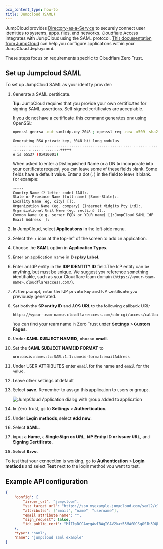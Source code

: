 ```yaml
---
pcx_content_type: how-to
title: Jumpcloud (SAML)
---
```


JumpCloud provides [Directory-as-a-Service](https://jumpcloud.com/daas-product/) to securely connect user identities to systems, apps, files, and networks. Cloudflare Access integrates with JumpCloud using the SAML protocol. [This documentation from JumpCloud](https://support.jumpcloud.com/s/article/getting-started-applications-saml-sso2) can help you configure applications within your JumpCloud deployment.

These steps focus on requirements specific to Cloudflare Zero Trust.

## Set up Jumpcloud SAML

To set up JumpCloud SAML as your identity provider:

1. Generate a SAML certificate.

   **Tip:** JumpCloud requires that you provide your own certificates for signing SAML assertions. Self-signed certificates are acceptable.

   If you do not have a certificate, this command generates one using OpenSSL:

   ```sh
   openssl genrsa -out samlidp.key 2048 ; openssl req -new -x509 -sha256 -key samlidp.key -out samlidp.crt -days 1095
   ```

   ```sh output
   Generating RSA private key, 2048 bit long modulus
   .................................................................................+++++
   ......................+++++
   e is 65537 (0x010001)
   ```

   When asked to enter a Distinguished Name or a DN to incorporate into your certificate request, you can leave some of these fields blank. Some fields have a default value. Enter a dot (`.`) in the field to leave it blank. For example:

   ```txt
   -----
   Country Name (2 letter code) [AU]:.
   State or Province Name (full name) [Some-State]:.
   Locality Name (eg, city) []:.
   Organization Name (eg, company) [Internet Widgits Pty Ltd]:.
   Organizational Unit Name (eg, section) []:.
   Common Name (e.g. server FQDN or YOUR name) []:JumpCloud SAML IdP
   Email Address []:
   ```

2. In JumpCloud, select **Applications** in the left-side menu.

3. Select the + icon at the top-left of the screen to add an application.

4. Choose the **SAML** option in **Application Types**.

5. Enter an application name in **Display Label**.

6. Enter an IdP entity in the **IDP IDENTITY ID** field.The IdP entity can be anything, but must be unique. We suggest you reference something identifiable, such as your Cloudflare team domain (`https://<your-team-name>.cloudflareaccess.com/`).

7. At the prompt, enter the IdP private key and IdP certificate you previously generated.

8. Set both the **SP entity ID** and **ACS URL** to the following callback URL:

   ```txt
   https://<your-team-name>.cloudflareaccess.com/cdn-cgi/access/callback
   ```

   You can find your team name in Zero Trust under **Settings** > **Custom Pages**.

9. Under **SAML SUBJECT NAMEID**, choose **email**.

10. Set the **SAML SUBJECT NAMEID FORMAT** to:

    ```txt
    urn:oasis:names:tc:SAML:1.1:nameid-format:emailAddress
    ```

11. Under USER ATTRIBUTES enter `email` for the name and `email` for the value.

12. Leave other settings at default.

13. Select **save**. Remember to assign this application to users or groups.

    ![JumpCloud Application dialog with group added to application](~/assets/images/cloudflare-one/identity/jumpcloud/jumpcloud-saml-2.png)

14. In Zero Trust, go to **Settings** > **Authentication**.

15. Under **Login methods**, select **Add new**.

16. Select **SAML**.

17. Input a **Name**, a **Single Sign on URL**, **IdP Entity ID or Issuer URL**, and **Signing Certificate**.

18. Select **Save**.

To test that your connection is working, go to **Authentication** > **Login methods** and select **Test** next to the login method you want to test.

## Example API configuration

```json
{
	"config": {
		"issuer_url": "jumpcloud",
		"sso_target_url": "https://sso.myexample.jumpcloud.com/saml2/cloudflareaccess",
		"attributes": ["email", "name", "username"],
		"email_attribute_name": "",
		"sign_request": false,
		"idp_public_cert": "MIIDpDCCAoygAwIBAgIGAV2ka+55MA0GCSqGSIb3DQEBCwUAMIGSMQswCQYDVQQGEwJVUzETMBEG\nA1UEC.....GF/Q2/MHadws97cZg\nuTnQyuOqPuHbnN83d/2l1NSYKCbHt24o"
	},
	"type": "saml",
	"name": "jumpcloud saml example"
}
```
